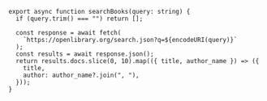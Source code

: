 ```tsx
export async function searchBooks(query: string) {
  if (query.trim() === "") return [];

  const response = await fetch(
    `https://openlibrary.org/search.json?q=${encodeURI(query)}`
  );
  const results = await response.json();
  return results.docs.slice(0, 10).map(({ title, author_name }) => ({
    title,
    author: author_name?.join(", "),
  }));
}
```
